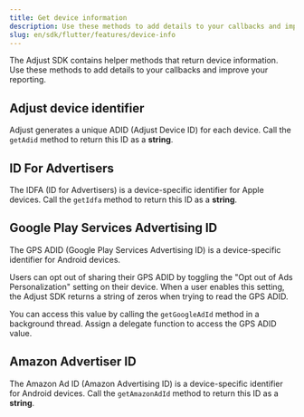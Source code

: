 ```yaml
---
title: Get device information
description: Use these methods to add details to your callbacks and improve your reporting.
slug: en/sdk/flutter/features/device-info
---
```


The Adjust SDK contains helper methods that return device information. Use these methods to add details to your callbacks and improve your reporting.

## Adjust device identifier


Adjust generates a unique <Abbr>ADID (Adjust Device ID)</Abbr> for each device. Call the `getAdid` method to return this ID as a **string**.

<GetAdid />

## ID For Advertisers


The <Abbr>IDFA (ID for Advertisers)</Abbr> is a device-specific identifier for Apple devices. Call the `getIdfa` method to return this ID as a **string**.

<GetIdfa />

## Google Play Services Advertising ID


The <Abbr>GPS ADID (Google Play Services Advertising ID)</Abbr> is a device-specific identifier for Android devices. 

Users can opt out of sharing their GPS ADID by toggling the "Opt out of Ads Personalization" setting on their device. When a user enables this setting, the Adjust SDK returns a string of zeros when trying to read the GPS ADID.

You can access this value by calling the `getGoogleAdId` method in a background thread. Assign a delegate function to access the GPS ADID value.

<GetGoogleAdId />

## Amazon Advertiser ID


The <Abbr>Amazon Ad ID (Amazon Advertising ID)</Abbr> is a device-specific identifier for Android devices. Call the `getAmazonAdId` method to return this ID as a **string**.

<GetAmazonAdId />
